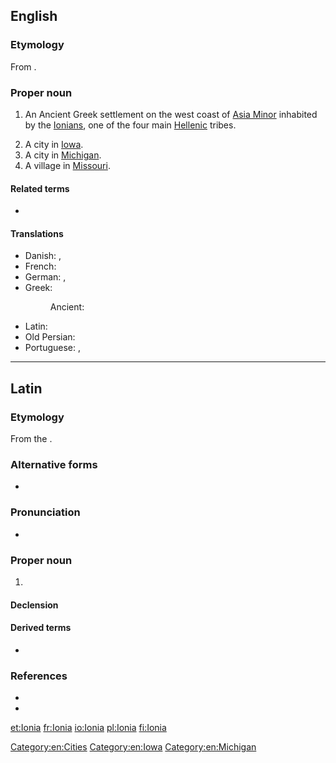 {{also|Iónia|Iônia}}
==English==
{{wikipedia}}

===Etymology===
From {{etyl|grc|en}} {{m|grc|Ἰωνία}}.

===Proper noun===
{{en-proper noun}}

# {{lb|en|historical}} An Ancient Greek settlement on the west coast of [[Asia Minor]] inhabited by the [[Ionian]]s, one of the four main [[Hellenic]] tribes.
# A city in [[Iowa]].
# A city in [[Michigan]].
# A village in [[Missouri]].

====Related terms====
* {{l|en|Ion}}

====Translations====
{{trans-top|(historical) Ancient Greek settlement in Asia Minor}}
* Danish: {{t|da|Jonien}}, {{t|da|Ionien}}
* French: {{t+|fr|Ionie|f}}
* German: {{t|de|Jonien}}, {{t|de|Ionien}}
* Greek: {{t+|el|Ιωνία|f}}
*: Ancient: {{t|grc|Ἰωνία|f|sc=polytonic}}
{{trans-mid}}
* Latin: {{t|la|Iōnia|f}}
* Old Persian: {{t|peo|𐎹𐎢𐎴|tr=Yauna|sc=Xpeo}}
* Portuguese: {{t|pt|Iónia|f}} {{qualifier|Portugal}}, {{t|pt|Iônia|f}} {{qualifier|Brazil}}
{{trans-bottom}}

[[Category:en:Cities]]
[[Category:en:Iowa]]
[[Category:en:Michigan]]

----

==Latin==

===Etymology===
From the {{der|la|grc|Ἰωνία}}.

===Alternative forms===
* {{l|la|Jonia}}

===Pronunciation===
* {{la-IPA|i.ōnia}}

===Proper noun===
{{la-proper noun|new=1|Iōnia|Iōniae|f|first}}

# {{l|en|Ionia}} {{gloss|region in Asia Minor}}

====Declension====
{{la-decl-1st|loc=1|num=sg|Iōni}}

====Derived terms====
* {{l|la|Iōnēnsis}} {{qualifier|New Latin}}

===References===
* {{R:L&S}}
* {{R:OLD|1|Ĭōnia|964/2}}

{{C|la|Place names}}

[[et:Ionia]]
[[fr:Ionia]]
[[io:Ionia]]
[[pl:Ionia]]
[[fi:Ionia]]